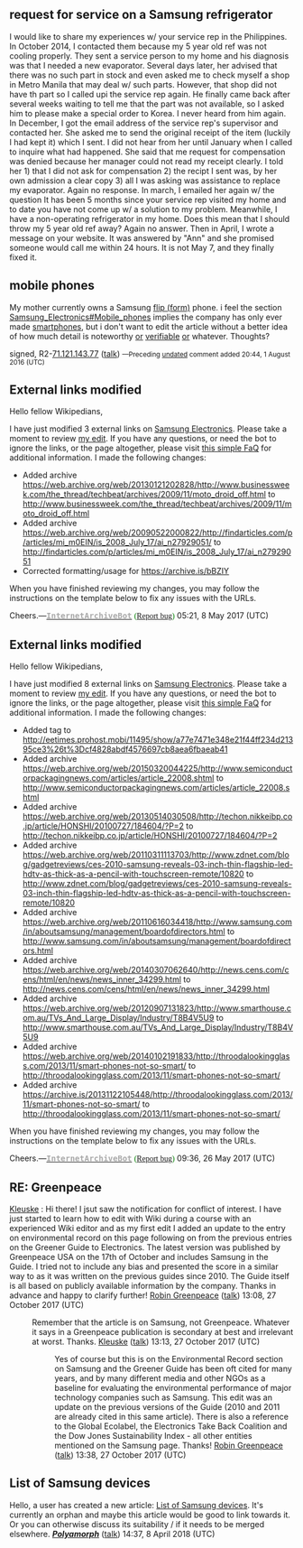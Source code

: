 {{Talk header}}
{{British English}}
{{WikiProject banner shell|collapsed=yes|1=
{{WikiProject Brands |class=B |importance=mid}}
{{WikiProject Companies |class=B |importance=high}}
{{WikiProject Computing |class=B |importance=Low |hardware=Yes |hardware-importance=Mid}}
{{WikiProject Electronics |class=B |importance=mid}}
{{WikiProject Korea |class=B |importance=mid}}
}}
{{User:ClueBot III/ArchiveThis|archiveprefix=Talk:Samsung Electronics/Archives/|format=Y|age=26297|index=yes|archivebox=yes|box-advert=yes}}

== request for service on a Samsung refrigerator ==

I would like to share my experiences w/ your service rep in the Philippines. In October 2014, I contacted them because my 5 year old ref was not cooling properly. They sent a service person to my home and his diagnosis was that I needed a new evaporator. Several days later, her advised that there was no such part in stock and even asked me to check myself a shop in Metro Manila that may deal w/ such parts. However, that shop did not have th part so I called upi the service rep again. He finally came back after several weeks waiting to tell me that the part was not available, so I asked him to please make a special order to Korea. I never heard from him again. In December, I got the email address of the service rep's supervisor and contacted her. She asked me to send the original receipt of the item (luckily I had kept it) which I sent. I did not hear from her until January when I called to inquire what had happened. She said that me request for compensation was denied because her manager could not read my receipt clearly. I told her 1) that I did not ask for compensation 2) the recipt I sent was, by her own admission a clear copy 3) all I was asking was assistance to replace my evaporator. Again no response. In march, I emailed her again w/ the question It has been 5 months since your service rep visited my home and to date you have not come up w/ a solution to my problem. Meanwhile, I have a non-operating refrigerator in my home. Does this mean that I should throw my 5 year old ref away? Again no answer. Then in April, I wrote a message on your website. It was answered by "Ann" and she promised someone would call me within 24 hours. It is not May 7, and they finally fixed it.

== mobile phones ==

My mother currently owns a Samsung [[flip (form)]] phone.  i feel the section [[Samsung_Electronics#Mobile_phones]] implies the company has only ever made [[smartphone]]s, but i don't want to edit the article without a better idea of how much detail is noteworthy [http://www.samsung.com/us/support/owners/product/SGH-A207ZKAATT or] [http://www.samsung.com/us/support/owners/product/SCH-R270ZKAMTR verifiable] [http://www.samsung.com/us/mobile/phones/all-other-phones/samsung-m370-cell-phone-sph-m370baaspr/ or] whatever.  Thoughts?

signed, R2-[[Special:Contributions/71.121.143.77|71.121.143.77]] ([[User talk:71.121.143.77|talk]])  <!--Template:Undated--><small class="autosigned">—Preceding [[Wikipedia:Signatures|undated]] comment added 20:44, 1 August 2016 (UTC)</small> <!--Autosigned by SineBot-->

== External links modified ==

Hello fellow Wikipedians,

I have just modified 3 external links on [[Samsung Electronics]]. Please take a moment to review [https://en.wikipedia.org/w/index.php?diff=prev&oldid=779312598 my edit]. If you have any questions, or need the bot to ignore the links, or the page altogether, please visit [[User:Cyberpower678/FaQs#InternetArchiveBot|this simple FaQ]] for additional information. I made the following changes:
*Added archive https://web.archive.org/web/20130121202828/http://www.businessweek.com/the_thread/techbeat/archives/2009/11/moto_droid_off.html to http://www.businessweek.com/the_thread/techbeat/archives/2009/11/moto_droid_off.html
*Added archive https://web.archive.org/web/20090522000822/http://findarticles.com/p/articles/mi_m0EIN/is_2008_July_17/ai_n27929051/ to http://findarticles.com/p/articles/mi_m0EIN/is_2008_July_17/ai_n27929051
*Corrected formatting/usage for https://archive.is/bBZIY

When you have finished reviewing my changes, you may follow the instructions on the template below to fix any issues with the URLs.

{{sourcecheck|checked=false|needhelp=}}

Cheers.—[[User:InternetArchiveBot|'''<span style="color:darkgrey;font-family:monospace">InternetArchiveBot</span>''']] <span style="color:green;font-family:Rockwell">([[User talk:InternetArchiveBot|Report bug]])</span> 05:21, 8 May 2017 (UTC)

== External links modified ==

Hello fellow Wikipedians,

I have just modified 8 external links on [[Samsung Electronics]]. Please take a moment to review [https://en.wikipedia.org/w/index.php?diff=prev&oldid=782346627 my edit]. If you have any questions, or need the bot to ignore the links, or the page altogether, please visit [[User:Cyberpower678/FaQs#InternetArchiveBot|this simple FaQ]] for additional information. I made the following changes:
*Added {{tlx|dead link}} tag to http://eetimes.prohost.mobi/11495/show/a77e7471e348e21f44ff234d21395ce3%26t%3Dcf4828abdf4576697cb8aea6fbaeab41
*Added archive https://web.archive.org/web/20150320044225/http://www.semiconductorpackagingnews.com/articles/article_22008.shtml to http://www.semiconductorpackagingnews.com/articles/article_22008.shtml
*Added archive https://web.archive.org/web/20130514030508/http://techon.nikkeibp.co.jp/article/HONSHI/20100727/184604/?P=2 to http://techon.nikkeibp.co.jp/article/HONSHI/20100727/184604/?P=2
*Added archive https://web.archive.org/web/20110311113703/http://www.zdnet.com/blog/gadgetreviews/ces-2010-samsung-reveals-03-inch-thin-flagship-led-hdtv-as-thick-as-a-pencil-with-touchscreen-remote/10820 to http://www.zdnet.com/blog/gadgetreviews/ces-2010-samsung-reveals-03-inch-thin-flagship-led-hdtv-as-thick-as-a-pencil-with-touchscreen-remote/10820
*Added archive https://web.archive.org/web/20110616034418/http://www.samsung.com/in/aboutsamsung/management/boardofdirectors.html to http://www.samsung.com/in/aboutsamsung/management/boardofdirectors.html
*Added archive https://web.archive.org/web/20140307062640/http://news.cens.com/cens/html/en/news/news_inner_34299.html to http://news.cens.com/cens/html/en/news/news_inner_34299.html
*Added archive https://web.archive.org/web/20120907131823/http://www.smarthouse.com.au/TVs_And_Large_Display/Industry/T8B4V5U9 to http://www.smarthouse.com.au/TVs_And_Large_Display/Industry/T8B4V5U9
*Added archive https://web.archive.org/web/20140102191833/http://throodalookingglass.com/2013/11/smart-phones-not-so-smart/ to http://throodalookingglass.com/2013/11/smart-phones-not-so-smart/
*Added archive https://archive.is/20131122105448/http://throodalookingglass.com/2013/11/smart-phones-not-so-smart/ to http://throodalookingglass.com/2013/11/smart-phones-not-so-smart/

When you have finished reviewing my changes, you may follow the instructions on the template below to fix any issues with the URLs.

{{sourcecheck|checked=false|needhelp=}}

Cheers.—[[User:InternetArchiveBot|'''<span style="color:darkgrey;font-family:monospace">InternetArchiveBot</span>''']] <span style="color:green;font-family:Rockwell">([[User talk:InternetArchiveBot|Report bug]])</span> 09:36, 26 May 2017 (UTC)

== RE: Greenpeace ==

[[user: Kleuske| Kleuske]] : Hi there! I jsut saw the notification for conflict of interest. I have just started to learn how to edit with Wiki during a course with an experienced Wiki editor and as my first edit I added an update to the entry on environmental record on this page following on from the previous entries on the Greener Guide to Electronics. The latest version was published by Greenpeace USA on the 17th of October and includes Samsung in the Guide. I tried not to include any bias and presented the score in a similar way to as it was written on the previous guides since 2010. The Guide itself is all based on publicly available information by the company. Thanks in advance and happy to clarify further! [[User:Robin Greenpeace|Robin Greenpeace]] ([[User talk:Robin Greenpeace|talk]]) 13:08, 27 October 2017 (UTC)
:Remember that the article is on Samsung, not Greenpeace. Whatever it says in a Greenpeace publication is secondary at best and irrelevant at worst. Thanks. [[User:Kleuske|Kleuske]] ([[User talk:Kleuske|talk]]) 13:13, 27 October 2017 (UTC)
:: Yes of course but this is on the Environmental Record section on Samsung and the Greener Guide has been oft cited for many years, and by many different media and other NGOs as a baseline for evaluating the environmental performance of major technology companies such as Samsung. This edit was an update on the previous versions of the Guide (2010 and 2011 are already cited in this same article). There is also a reference to the Global Ecolabel, the Electronics Take Back Coalition and the  Dow Jones Sustainability Index - all other entities mentioned on the Samsung page. Thanks! [[User:Robin Greenpeace|Robin Greenpeace]] ([[User talk:Robin Greenpeace|talk]]) 13:38, 27 October 2017 (UTC)

== List of Samsung devices ==

Hello, a user has created a new article: [[List of Samsung devices]]. It's currently an orphan and maybe this article would be good to link towards it. Or you can otherwise discuss its suitability / if it needs to be merged elsewhere. '''''[[User:Polyamorph|Polyamorph]]''''' ([[User talk:Polyamorph#top|talk]]) 14:37, 8 April 2018 (UTC)
